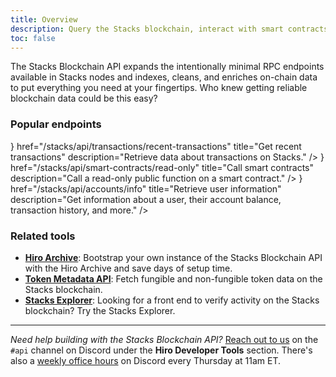 ```yaml
---
title: Overview
description: Query the Stacks blockchain, interact with smart contracts, and broadcast transactions with the Stacks Blockchain API, all via a familiar REST interface.
toc: false
---
```



The Stacks Blockchain API expands the intentionally minimal RPC endpoints available in Stacks nodes and indexes, cleans, and enriches on-chain data to put everything you need at your fingertips. Who knew getting reliable blockchain data could be this easy?

### Popular endpoints

<Cards>
  <Card
    icon={<Blocks className='transition-colors duration-500 ease-in-out group-hover:text-primary' />}
    href="/stacks/api/transactions/recent-transactions"
    title="Get recent transactions"
    description="Retrieve data about transactions on Stacks."
  />
  <Card
    icon={<Braces className='transition-colors duration-500 ease-in-out group-hover:text-primary' />}
    href="/stacks/api/smart-contracts/read-only"
    title="Call smart contracts"
    description="Call a read-only public function on a smart contract."
  />
  <Card
    icon={<CircleUserRound className='transition-colors duration-500 ease-in-out group-hover:text-primary' />}
    href="/stacks/api/accounts/info"
    title="Retrieve user information"
    description="Get information about a user, their account balance, transaction history, and more."
  />
</Cards>

### Related tools

- **[Hiro Archive](/stacks/archive)**: Bootstrap your own instance of the Stacks Blockchain API with the Hiro Archive and save days of setup time.
- **[Token Metadata API](/stacks/token-metadata-api)**: Fetch fungible and non-fungible token data on the Stacks blockchain.
- **[Stacks Explorer](https://explorer.hiro.so)**: Looking for a front end to verify activity on the Stacks blockchain? Try the Stacks Explorer.

---

_Need help building with the Stacks Blockchain API?_  [Reach out to us](https://stacks.chat/) on the `#api` channel on Discord under the **Hiro Developer Tools** section. There's also a [weekly office hours](https://events.stacks.co/event/HD16484710) on Discord every Thursday at 11am ET.

